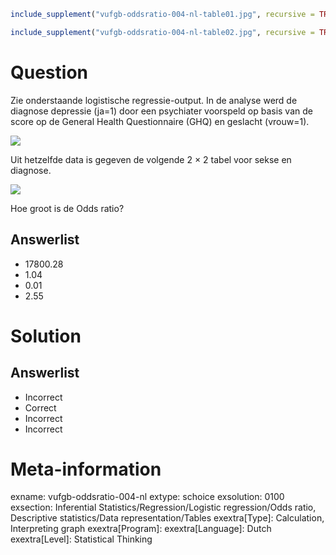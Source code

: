 ```r
include_supplement("vufgb-oddsratio-004-nl-table01.jpg", recursive = TRUE)
```

```r
include_supplement("vufgb-oddsratio-004-nl-table02.jpg", recursive = TRUE)
```

Question
========
  
Zie onderstaande logistische regressie-output. In de analyse werd de diagnose depressie (ja=1) door een psychiater voorspeld op basis van de score op de General Health Questionnaire (GHQ) en geslacht (vrouw=1).

![](vufgb-oddsratio-004-nl-table01.jpg)
  
Uit hetzelfde data is gegeven de volgende 2 × 2 tabel voor sekse en diagnose.

![](vufgb-oddsratio-004-nl-table02.jpg)  
  
Hoe groot is de Odds ratio?
  
Answerlist
----------
* 17800.28
* 1.04
* 0.01
* 2.55

Solution
========

Answerlist
----------
* Incorrect
* Correct
* Incorrect
* Incorrect

Meta-information
================
exname: vufgb-oddsratio-004-nl
extype: schoice
exsolution: 0100
exsection: Inferential Statistics/Regression/Logistic regression/Odds ratio, Descriptive statistics/Data representation/Tables
exextra[Type]: Calculation, Interpreting graph
exextra[Program]: 
exextra[Language]: Dutch
exextra[Level]: Statistical Thinking

